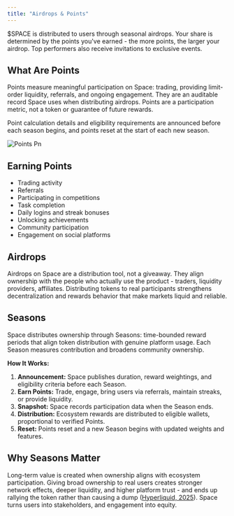```yaml
---
title: "Airdrops & Points"
---
```


$SPACE is distributed to users through seasonal airdrops. Your share is determined by the points you've earned - the more points, the larger your airdrop. Top performers also receive invitations to exclusive events.

## What Are Points

Points measure meaningful participation on Space: trading, providing limit-order liquidity, referrals, and ongoing engagement. They are an auditable record Space uses when distributing airdrops. Points are a participation metric, not a token or guarantee of future rewards.

Point calculation details and eligibility requirements are announced before each season begins, and points reset at the start of each new season.

![Points Pn](/images/points.png)

## Earning Points

- Trading activity
- Referrals
- Participating in competitions
- Task completion
- Daily logins and streak bonuses
- Unlocking achievements
- Community participation
- Engagement on social platforms

## Airdrops

Airdrops on Space are a distribution tool, not a giveaway. They align ownership with the people who actually use the product - traders, liquidity providers, affiliates. Distributing tokens to real participants strengthens decentralization and rewards behavior that make markets liquid and reliable.

## Seasons

Space distributes ownership through Seasons: time-bounded reward periods that align token distribution with genuine platform usage. Each Season measures contribution and broadens community ownership.

**How It Works:**

1. **Announcement:** Space publishes duration, reward weightings, and eligibility criteria before each Season.
2. **Earn Points:** Trade, engage, bring users via referrals, maintain streaks, or provide liquidity.
3. **Snapshot:** Space records participation data when the Season ends.
4. **Distribution:** Ecosystem rewards are distributed to eligible wallets, proportional to verified Points.
5. **Reset:** Points reset and a new Season begins with updated weights and features.

## Why Seasons Matter

Long-term value is created when ownership aligns with ecosystem participation. Giving broad ownership to real users creates stronger network effects, deeper liquidity, and higher platform trust - and ends up rallying the token rather than causing a dump ([Hyperliquid, 2025](https://nodescience.medium.com/ultimate-guide-on-hyperliquid-season-2-07-19-updated-bb16870f4d98)). Space turns users into stakeholders, and engagement into equity.